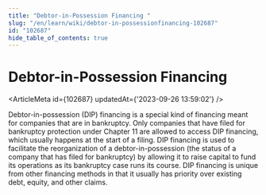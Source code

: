 ```yaml
---
title: "Debtor-in-Possession Financing "
slug: "/en/learn/wiki/debtor-in-possessionfinancing-102687"
id: "102687"
hide_table_of_contents: true
---
```



# Debtor-in-Possession Financing 

<ArticleMeta id={102687} updatedAt={'2023-09-26 13:59:02'} />
<div className='border-solid border-b border-t-0 my-4 border-[var(--ifm-color-gray-300)]' />

Debtor-in-possession (DIP) financing is a special kind of financing meant for companies that are in bankruptcy. Only companies that have filed for bankruptcy protection under Chapter 11 are allowed to access DIP financing, which usually happens at the start of a filing. DIP financing is used to facilitate the reorganization of a debtor-in-possession (the status of a company that has filed for bankruptcy) by allowing it to raise capital to fund its operations as its bankruptcy case runs its course. DIP financing is unique from other financing methods in that it usually has priority over existing debt, equity, and other claims.
